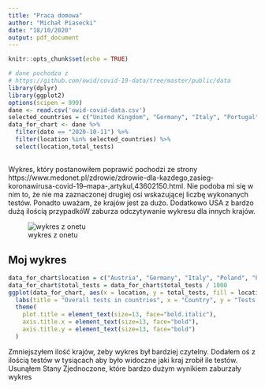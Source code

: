 ---
title: "Praca domowa"
author: "Michał Piasecki"
date: "18/10/2020"
output: pdf_document
---

```{r setup, include=FALSE}
knitr::opts_chunk$set(echo = TRUE)

# dane pochodza z 
# https://github.com/owid/covid-19-data/tree/master/public/data
library(dplyr)
library(ggplot2)
options(scipen = 999)
dane <- read.csv('owid-covid-data.csv')
selected_countries = c("United Kingdom", "Germany", "Italy", "Portugal", "Poland", "Austria")
data_for_chart <- dane %>%
  filter(date == "2020-10-11") %>%
  filter(location %in% selected_countries) %>%
  select(location,total_tests)

```

## 

Wykres, który postanowiłem poprawić pochodzi ze strony https://www.medonet.pl/zdrowie/zdrowie-dla-kazdego,zasieg-koronawirusa-covid-19--mapa-,artykul,43602150.html. Nie podoba mi się w nim to, że nie ma zaznaczonej drugiej osi wskazującej liczbę wykonanych testów. Ponadto uważam, że krajów jest za dużo. Dodatkowo USA z bardzo dużą ilością przypadkóW zaburza odczytywanie wykresu dla innych krajów.

![wykres z onetu](onet_koncowy.png)



## Moj wykres 
```{r, plot, tidy = TRUE, echo = FALSE}
data_for_chart$location = c("Austria", "Germany", "Italy", "Poland", "Portugal", "UK")
data_for_chart$total_tests = data_for_chart$total_tests / 1000
ggplot(data_for_chart, aes(x = location, y = total_tests, fill = location)) + geom_bar(stat = "identity", show.legend = FALSE) +
  labs(title = "Overall tests in countries", x = "Country", y = "Tests (in thousands)") +
  theme(
    plot.title = element_text(size=13, face="bold.italic"),
    axis.title.x = element_text(size=13, face="bold"),
    axis.title.y = element_text(size=13, face="bold")
  ) 
```

Zmniejszyłem ilość krajów, żeby wykres był bardziej czytelny. Dodałem oś z ilością testów w tysiącach aby było widoczne jaki kraj zrobił ile testów. Usunąłem Stany Zjednoczone, które bardzo dużym wynikiem zaburzały wykres
